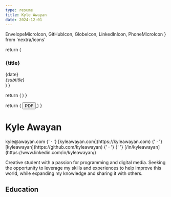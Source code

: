 ```yaml
---
type: resume
title: Kyle Awayan
date: 2024-12-01
---
```


  EnvelopeMicroIcon,
  GitHubIcon,
  GlobeIcon,
  LinkedInIcon,
  PhoneMicroIcon
} from 'nextra/icons'

  return (
    <div className="mb-1">
      <div className="flex flex-col md:flex-row md:items-end justify-between print:flex-row print:items-end">
        <h3>{title}</h3>
        <span>{date}</span>
      </div>
      <div>
        <em>{subtitle}</em>
      </div>
    </div>
  )
}

  return (
    <span className="inline-block print:align-bottom">
      <Icon className="w-4 h-4" />
    </span>
  )
}

  return (
    <a href="/Kyle%20Awayan%20Resume.pdf">
      <button className="fixed bottom-4 right-4 p-4 bg-orange-500 text-white rounded-full hover:bg-orange-600 focus:outline-none print:hidden">
        PDF
      </button>
    </a>
  )
}

# Kyle Awayan

<DownloadResumeFloatingButton />

<div className="nx-not-prose">
  <span className="inline-flex items-center">
    <IconSpan icon={EnvelopeMicroIcon} /> kyle@awayan.com
  </span>
  {' · '}
  <span className="inline-flex items-center">
    <IconSpan icon={GlobeIcon} /> [kyleawayan.com](https://kyleawayan.com)
  </span>
  {' · '}
  <span className="inline-flex items-center">
    <IconSpan icon={GitHubIcon} /> [kyleawayan](https://github.com/kyleawayan)
  </span>
  {' · '}
  <span className="inline-flex items-center">
    <IconSpan icon={LinkedInIcon} />{' '}
    [/in/kyleawayan](https://www.linkedin.com/in/kyleawayan/)
  </span>
</div>

Creative student with a passion for programming and digital media. Seeking the
opportunity to leverage my skills and experiences to help improve this world,
while expanding my knowledge and sharing it with others.

## Education

<Title
  title="University of California, Merced"
  date="2020 - Graduating in 2024"
  subtitle="Major: BS Computer Science & Engineering"
/>

<Title title="Benicia High School" date="2016 - 2020" subtitle="Diploma" />

## Experience

<Title
  title="Undergraduate Student Researcher"
  date="February 2021 - Present"
  subtitle="Cobian-Iñiguez Fire Lab University of California, Merced"
/>

- Creating image processing pipelines and tools to collect and analyze data from
  lab experiments
- Using tools such as OpenCV, scikit-image, Python, PyQt, and MATLAB

<Title
  title="Data Scientist/Front-end Engineer Intern/Contractor"
  date="June 2021 - August 2023"
  subtitle="Chan Zuckerberg Biohub San Francisco"
/>

- Creating tools for broad sharing of data from various research projects
- Includes creating web portals and interactive visualization tools using React,
  Dash, Python, and AWS
- Using data libraries such as anndata, scanpy, Microsoft Deep Zoom
- Assisting colleagues with coding questions

<Title
  title="Teacher Assistant For Digital Media Class"
  date="August 2019 - June 2020"
  subtitle="Benicia High School Benicia, CA"
/>

- Helped students learn how to use camera gear and software (Adobe products)
- Provided feedback on their work

<Title
  title="Photographer and Videographer"
  date="March 2018 - November 2020"
  subtitle="Benicia, CA"
/>

- Captured special events (e.g.: quinceañeras, anniversaries, weddings)
- Invited photographer or videographer colleagues when needed
- Provided the team with guidelines on what to capture, and welcoming
  suggestions from them

## Awards

<Title
  title="Ganbare Scholarship"
  date="2020"
  subtitle="Benicia High School Panther Band"
/>

- The Ganbare (Japanese, meaning to persevere; to do one's best) Scholarship
  recognized the Senior who has shown the most involvement and dedication in the
  Benicia High School Panther Band-related activities, is the most willing to
  make sacrifices of free time for the betterment of the Band Program, and
  always does his/her best.

## Skills

<div className="nx-not-prose">

**Technologies:** Node.js, React, React Native, Google Cloud, Amazon Web
Services, Terraform, Docker, PostgreSQL, Neo4j, MongoDB, InfluxDB, Grafana,
Arduino, Qt, Adobe Suite, Figma, Ableton Live, grandMA3, Resolume,
TouchDesigner, Unreal Engine, Blender

**Coding Languages:** JavaScript, TypeScript, Python, C++, C, MATLAB, SQL,
LaTeX, Swift, R

**Other Interests:** Music Production, Graphic Design, DJ, VJ, Stage Lighting
Design, Music Theory, Skiing, Biking, Aviation, Traveling

</div>

## Publications

- Jonathan Liu, et al. **Kyle Awayan**, ”Concordance of MERFISH spatial
  transcriptomics with bulk and single-cell RNA sequencing”, Life Science
  Alliance, December 2022
- **The Tabula Microcebus Consortium**, ”Tabula Microcebus: A transcriptomic
  cell atlas of mouse lemur, an emerging primate model organism”, bioRxiv,
  August 2022
- Jeanette Cobian-Iñiguez, Amir Hessam Aminfar, Shusmita Saha, **Kyle Awayan**,
  et al., ”The Transition and Spread of a Chaparral Crown Fire: Insights from
  Laboratory Scale Wind Tunnel Experiments”, Journal of Combustion, July 2022
- **The Tabula Sapiens Consortium**, ”The Tabula Sapiens: A multiple-organ,
  single-cell transcriptomic atlas of humans”, Science, May 2022

## Selected Passion Projects

<Title
  title="BusyMap"
  date="2022"
  subtitle="Real-time monitoring of dorm study and lounge room occupancy."
/>

- Motivated by the challenge of locating vacant study/lounge rooms in college
  dorms
- Utilizes Raspberry Pi and Bluetooth for occupancy detection, records to
  PostgreSQL database
- Online interactive map created with React shows room occupancy in real-time
- Completed for the HackMerced VII Hackathon with three other team members, won
  "Best Hardware Hack"

<Title
  title="vintage-influxdb"
  date="2021"
  subtitle="Detailed time-series recording of personal Spotify listening data."
/>

- Curious to see my listening habits over time
- Created a Node.js application to periodically ping the Spotify Web API and
  record to a database
- Using InfluxDB and Grafana, complex queries can be made to analyze and
  visualize the data

<Title
  title="Zuzu"
  date="2021"
  subtitle="Created a face recognition system to recognize faces in music videos."
/>

- Had trouble learning and remembering names of band members
- Used the face_recognition Python library, powered by dlib and NVIDIA CUDA
- Used a sequential Keras model with TensorFlow for classification
- Used OpenCV to render overlays on the video of the face recognition results

<Title
  title="Gemini"
  date="2020"
  subtitle="A 'now playing' screen for Spotify."
/>

- Created a desktop app that shows a user's currently playing song
- Collaborated with a colleague, took advantage of Git, GitHub, and GitHub
  Actions
- Used Electron, JavaScript, and the Spotify Web API
- PKCE was implemented to authenticate with the Spotify API
- Has 130+ stars on GitHub

<Title
  title="Magic Mirror"
  date="2016"
  subtitle="A magical mirror that showed various information through the glass."
/>

- Constructed a frame that enclosed a two-way mirror and computer monitor
- Used an open-source Node.js based software for the interface
- Presented it at a local Maker Faire event
